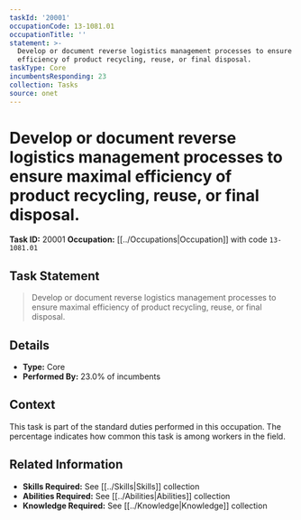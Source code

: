 ```yaml
---
taskId: '20001'
occupationCode: 13-1081.01
occupationTitle: ''
statement: >-
  Develop or document reverse logistics management processes to ensure maximal
  efficiency of product recycling, reuse, or final disposal.
taskType: Core
incumbentsResponding: 23
collection: Tasks
source: onet
---
```

# Develop or document reverse logistics management processes to ensure maximal efficiency of product recycling, reuse, or final disposal.

**Task ID:** 20001
**Occupation:** [[../Occupations|Occupation]] with code `13-1081.01`

## Task Statement

> Develop or document reverse logistics management processes to ensure maximal efficiency of product recycling, reuse, or final disposal.

## Details

- **Type:** Core
- **Performed By:** 23.0% of incumbents

## Context

This task is part of the standard duties performed in this occupation. The percentage indicates how common this task is among workers in the field.

## Related Information

- **Skills Required:** See [[../Skills|Skills]] collection
- **Abilities Required:** See [[../Abilities|Abilities]] collection
- **Knowledge Required:** See [[../Knowledge|Knowledge]] collection
